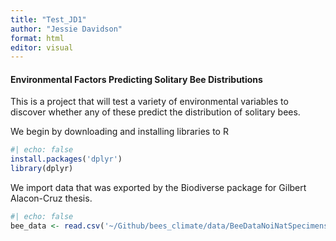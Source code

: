 ```yaml
---
title: "Test_JD1"
author: "Jessie Davidson"
format: html
editor: visual
---
```


#### Environmental Factors Predicting Solitary Bee Distributions

This is a project that will test a variety of environmental variables to discover whether any of these predict the distribution of solitary bees.

We begin by downloading and installing libraries to R

```r
#| echo: false
install.packages('dplyr')
library(dplyr)

```

We import data that was exported by the Biodiverse package for Gilbert Alacon-Cruz thesis.

```r
#| echo: false
bee_data <- read.csv('~/Github/bees_climate/data/BeeDataNoiNatSpecimensPerCell.csv')

```
